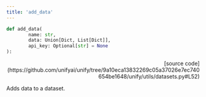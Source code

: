 ```yaml
---
title: 'add_data'
---
```


```python
def add_data(
        name: str,
        data: Union[Dict, List[Dict]],
        api_key: Optional[str] = None
):
```

<p align="right">[source code](https://github.com/unifyai/unify/tree/9a10eca13832269c05a37026e7ec740654be1648/unify/utils/datasets.py#L52)</p>

Adds data to a dataset.